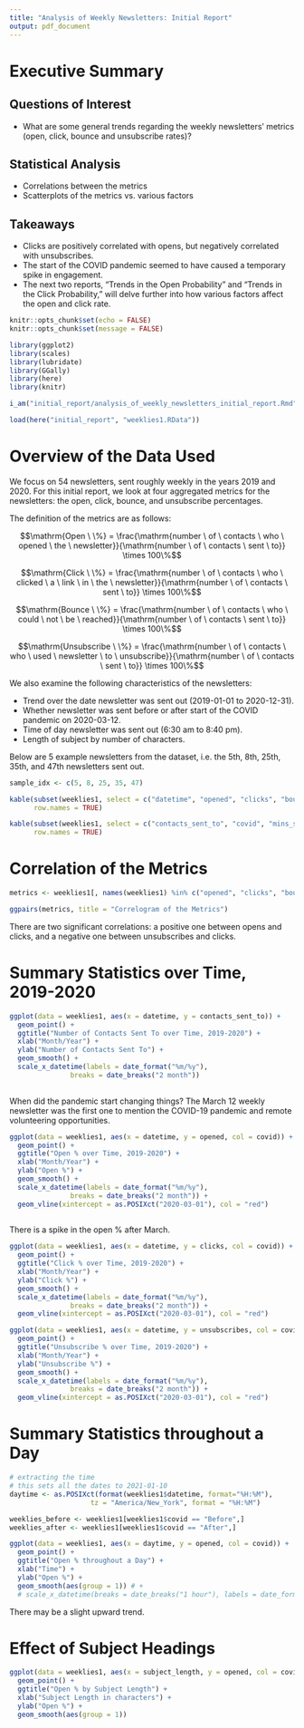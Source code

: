 ```yaml
---
title: "Analysis of Weekly Newsletters: Initial Report"
output: pdf_document
---
```


# Executive Summary

## Questions of Interest

* What are some general trends regarding the weekly newsletters' metrics (open, click, bounce and unsubscribe rates)? 

## Statistical Analysis

* Correlations between the metrics
* Scatterplots of the metrics vs. various factors

## Takeaways

* Clicks are positively correlated with opens, but negatively correlated with unsubscribes.
* The start of the COVID pandemic seemed to have caused a temporary spike in engagement.
* The next two reports, "Trends in the Open Probability" and "Trends in the Click Probability," will delve further into how various factors affect the open and click rate. 



```r
knitr::opts_chunk$set(echo = FALSE)
knitr::opts_chunk$set(message = FALSE)
```

```r
library(ggplot2)
library(scales)
library(lubridate)
library(GGally)
library(here)
library(knitr)

i_am("initial_report/analysis_of_weekly_newsletters_initial_report.Rmd")
```

```r
load(here("initial_report", "weeklies1.RData"))
```

# Overview of the Data Used

We focus on 54 newsletters, sent roughly weekly in the years 2019 and 2020. For this initial report, we look at four aggregated metrics for the newsletters: the open, click, bounce, and unsubscribe percentages.  

The definition of the metrics are as follows:

$$\mathrm{Open \ \%} = \frac{\mathrm{number \ of \ contacts \ who \ opened \ the \ newsletter}}{\mathrm{number \ of \ contacts \ sent \ to}} \times 100\%$$

$$\mathrm{Click \ \%} = \frac{\mathrm{number \ of \ contacts \ who \ clicked \ a \ link \ in \ the \ newsletter}}{\mathrm{number \ of \ contacts \ sent \ to}} \times 100\%$$

$$\mathrm{Bounce \ \%} = \frac{\mathrm{number \ of \ contacts \ who \ could \ not \ be \ reached}}{\mathrm{number \ of \ contacts \ sent \ to}} \times 100\%$$

$$\mathrm{Unsubscribe \ \%} = \frac{\mathrm{number \ of \ contacts \ who \ used \ newsletter \ to \ unsubscribe}}{\mathrm{number \ of \ contacts \ sent \ to}} \times 100\%$$

We also examine the following characteristics of the newsletters:

* Trend over the date newsletter was sent out (2019-01-01 to 2020-12-31).
* Whether newsletter was sent before or after start of the COVID pandemic on 2020-03-12.
* Time of day newsletter was sent out (6:30 am to 8:40 pm).
* Length of subject by number of characters.

Below are 5 example newsletters from the dataset, i.e. the 5th, 8th, 25th, 35th, and 47th newsletters sent out.

```r
sample_idx <- c(5, 8, 25, 35, 47)

kable(subset(weeklies1, select = c("datetime", "opened", "clicks", "bounces", "unsubscribes"))[sample_idx,],
      row.names = TRUE)

kable(subset(weeklies1, select = c("contacts_sent_to", "covid", "mins_since_midnight", "subject_length"))[sample_idx,],
      row.names = TRUE)
```



# Correlation of the Metrics

```r
metrics <- weeklies1[, names(weeklies1) %in% c("opened", "clicks", "bounces", "unsubscribes")]
```

```r
ggpairs(metrics, title = "Correlogram of the Metrics")
```

There are two significant correlations: a positive one between opens and clicks, and a negative one between unsubscribes and clicks. 



# Summary Statistics over Time, 2019-2020

```r
ggplot(data = weeklies1, aes(x = datetime, y = contacts_sent_to)) + 
  geom_point() + 
  ggtitle("Number of Contacts Sent To over Time, 2019-2020") + 
  xlab("Month/Year") +
  ylab("Number of Contacts Sent To") +
  geom_smooth() +
  scale_x_datetime(labels = date_format("%m/%y"), 
               breaks = date_breaks("2 month"))
  
```

When did the pandemic start changing things? The March 12 weekly newsletter was the first one to mention the COVID-19 pandemic and remote volunteering opportunities. 

```r
ggplot(data = weeklies1, aes(x = datetime, y = opened, col = covid)) + 
  geom_point() + 
  ggtitle("Open % over Time, 2019-2020") + 
  xlab("Month/Year") +
  ylab("Open %") +
  geom_smooth() +
  scale_x_datetime(labels = date_format("%m/%y"), 
               breaks = date_breaks("2 month")) + 
  geom_vline(xintercept = as.POSIXct("2020-03-01"), col = "red")
  
```

There is a spike in the open % after March. 



```r
ggplot(data = weeklies1, aes(x = datetime, y = clicks, col = covid)) + 
  geom_point() + 
  ggtitle("Click % over Time, 2019-2020") + 
  xlab("Month/Year") +
  ylab("Click %") +
  geom_smooth() +
  scale_x_datetime(labels = date_format("%m/%y"), 
               breaks = date_breaks("2 month")) + 
  geom_vline(xintercept = as.POSIXct("2020-03-01"), col = "red")
```



```r
ggplot(data = weeklies1, aes(x = datetime, y = unsubscribes, col = covid)) + 
  geom_point() + 
  ggtitle("Unsubscribe % over Time, 2019-2020") + 
  xlab("Month/Year") +
  ylab("Unsubscribe %") +
  geom_smooth() +
  scale_x_datetime(labels = date_format("%m/%y"), 
               breaks = date_breaks("2 month")) + 
  geom_vline(xintercept = as.POSIXct("2020-03-01"), col = "red")
```



<!-- # Summary Statistics by Season -->

<!-- ```{r} -->
<!-- ggplot(data = weeklies1[weeklies1$covid == "Before",], aes(season, opened)) +  -->
<!--   geom_boxplot() -->
<!-- ``` -->

<!-- ```{r} -->
<!-- ggplot(data = weeklies1[weeklies1$covid == "After",], aes(season, opened)) +  -->
<!--   geom_boxplot() -->
<!-- ``` -->



# Summary Statistics throughout a Day

```r
# extracting the time
# this sets all the dates to 2021-01-10
daytime <- as.POSIXct(format(weeklies1$datetime, format="%H:%M"),
                    tz = "America/New_York", format = "%H:%M")
```

```r
weeklies_before <- weeklies1[weeklies1$covid == "Before",]
weeklies_after <- weeklies1[weeklies1$covid == "After",]
```

<!-- ```{r} -->
<!-- ggplot(data = weeklies_after, aes(x = mins_since_midnight, y = opened)) +  -->
<!--   geom_point() +  -->
<!--   ggtitle("Open % throughout a Day") +  -->
<!--   xlab("Time") + -->
<!--   ylab("Open %") + -->
<!--   geom_smooth() #+ -->
<!--   #scale_x_datetime(labels = date_format("%m/%y"),  -->
<!--                #breaks = date_breaks("2 month")) -->
<!-- ``` -->

```r
ggplot(data = weeklies1, aes(x = daytime, y = opened, col = covid)) + 
  geom_point() + 
  ggtitle("Open % throughout a Day") + 
  xlab("Time") +
  ylab("Open %") +
  geom_smooth(aes(group = 1)) # +
  # scale_x_datetime(breaks = date_breaks("1 hour"), labels = date_format("%H:%M"))
```

There may be a slight upward trend. 



# Effect of Subject Headings

<!-- Summary Statistics for number of characters within subject heading -->

<!-- ```{r} -->
<!-- summary(weeklies1$subject_length) -->
<!-- ``` -->

```r
ggplot(data = weeklies1, aes(x = subject_length, y = opened, col = covid)) + 
  geom_point() + 
  ggtitle("Open % by Subject Length") + 
  xlab("Subject Length in characters") +
  ylab("Open %") +
  geom_smooth(aes(group = 1))
```

<!-- ```{r} -->
<!-- ggplot(data = weeklies1, aes(x = subject_num_words, y = opened)) +  -->
<!--   geom_point() +  -->
<!--   ggtitle("Open % by Number of Words in Subject") +  -->
<!--   xlab("Number of Words in Subject") + -->
<!--   ylab("Open %") -->
<!-- ``` -->



<!-- # Modeling -->

<!-- ```{r} -->
<!-- weeklies1$covid <- factor(weeklies1$covid, levels = c("Before", "After")) -->
<!-- ``` -->

<!-- ```{r} -->
<!-- opens_lm <- lm(opened ~ datetime*covid + mins_since_midnight + subject_length, data = weeklies1) -->
<!-- ``` -->

<!-- ```{r} -->
<!-- summary(opens_lm) -->
<!-- ``` -->



<!-- Repeat for monthly donor newsletters -->




